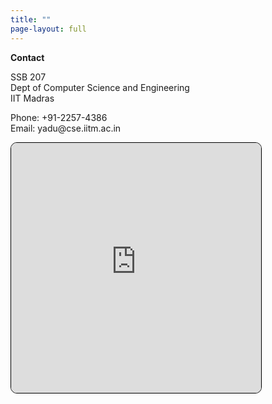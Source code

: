 ```yaml
---
title: ""
page-layout: full
---
```


::: {.grid}

::: {.g-col-4}

**Contact**

SSB 207\
Dept of Computer Science and Engineering\
IIT Madras

Phone: +91-2257-4386\
Email: yadu@cse.iitm.ac.in

:::

::: {.g-col-8}

``` {=html}

<iframe src="https://www.google.com/maps/embed?pb=!1m14!1m12!1m3!1d1202.4067532409288!2d80.22911072731175!3d12.989100059473214!2m3!1f0!2f0!3f0!3m2!1i1024!2i768!4f13.1!5e0!3m2!1sen!2sin!4v1693825205049!5m2!1sen!2sin" width="400" height="400" style="border:1px solid black; border-radius:10px" allowfullscreen="" loading="lazy" referrerpolicy="no-referrer-when-downgrade"></iframe>

```

:::

:::
